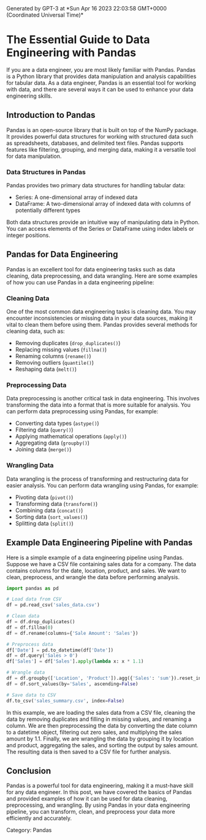 
<Callout>
Generated by GPT-3 at *Sun Apr 16 2023 22:03:58 GMT+0000 (Coordinated Universal Time)*
</Callout>

# The Essential Guide to Data Engineering with Pandas

If you are a data engineer, you are most likely familiar with Pandas. Pandas is a Python library that provides data manipulation and analysis capabilities for tabular data. As a data engineer, Pandas is an essential tool for working with data, and there are several ways it can be used to enhance your data engineering skills.

## Introduction to Pandas

Pandas is an open-source library that is built on top of the NumPy package. It provides powerful data structures for working with structured data such as spreadsheets, databases, and delimited text files. Pandas supports features like filtering, grouping, and merging data, making it a versatile tool for data manipulation.

### Data Structures in Pandas

Pandas provides two primary data structures for handling tabular data:

* Series: A one-dimensional array of indexed data
* DataFrame: A two-dimensional array of indexed data with columns of potentially different types

Both data structures provide an intuitive way of manipulating data in Python. You can access elements of the Series or DataFrame using index labels or integer positions.

## Pandas for Data Engineering

Pandas is an excellent tool for data engineering tasks such as data cleaning, data preprocessing, and data wrangling. Here are some examples of how you can use Pandas in a data engineering pipeline:

### Cleaning Data

One of the most common data engineering tasks is cleaning data. You may encounter inconsistencies or missing data in your data sources, making it vital to clean them before using them. Pandas provides several methods for cleaning data, such as:

* Removing duplicates (`drop_duplicates()`)
* Replacing missing values (`fillna()`)
* Renaming columns (`rename()`)
* Removing outliers (`quantile()`)
* Reshaping data (`melt()`)

### Preprocessing Data

Data preprocessing is another critical task in data engineering. This involves transforming the data into a format that is more suitable for analysis. You can perform data preprocessing using Pandas, for example:

* Converting data types (`astype()`)
* Filtering data (`query()`)
* Applying mathematical operations (`apply()`)
* Aggregating data (`groupby()`)
* Joining data (`merge()`)

### Wrangling Data

Data wrangling is the process of transforming and restructuring data for easier analysis. You can perform data wrangling using Pandas, for example:

* Pivoting data (`pivot()`)
* Transforming data (`transform()`)
* Combining data (`concat()`)
* Sorting data (`sort_values()`)
* Splitting data (`split()`)

## Example Data Engineering Pipeline with Pandas

Here is a simple example of a data engineering pipeline using Pandas. Suppose we have a CSV file containing sales data for a company. The data contains columns for the date, location, product, and sales. We want to clean, preprocess, and wrangle the data before performing analysis.

```python
import pandas as pd

# Load data from CSV
df = pd.read_csv('sales_data.csv')

# Clean data
df = df.drop_duplicates()
df = df.fillna(0)
df = df.rename(columns={'Sale Amount': 'Sales'})

# Preprocess data
df['Date'] = pd.to_datetime(df['Date'])
df = df.query('Sales > 0')
df['Sales'] = df['Sales'].apply(lambda x: x * 1.1)

# Wrangle data
df = df.groupby(['Location', 'Product']).agg({'Sales': 'sum'}).reset_index()
df = df.sort_values(by='Sales', ascending=False)

# Save data to CSV
df.to_csv('sales_summary.csv', index=False)
```

In this example, we are loading the sales data from a CSV file, cleaning the data by removing duplicates and filling in missing values, and renaming a column. We are then preprocessing the data by converting the date column to a datetime object, filtering out zero sales, and multiplying the sales amount by 1.1. Finally, we are wrangling the data by grouping it by location and product, aggregating the sales, and sorting the output by sales amount. The resulting data is then saved to a CSV file for further analysis.

## Conclusion

Pandas is a powerful tool for data engineering, making it a must-have skill for any data engineer. In this post, we have covered the basics of Pandas and provided examples of how it can be used for data cleaning, preprocessing, and wrangling. By using Pandas in your data engineering pipeline, you can transform, clean, and preprocess your data more efficiently and accurately.

Category: Pandas